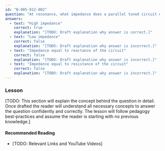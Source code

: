 ```yaml
---
id: "B-005-012-002"
question: "At resonance, what impedance does a parallel tuned circuit exhibit?"
answers:
  - text: "High impedance"
    correct: true
    explanation: "[TODO: Draft explanation why answer is correct.]"
  - text: "Low impedance"
    correct: false
    explanation: "[TODO: Draft explanation why answer is incorrect.]"
  - text: "Impedance equal to reactance of the circuit"
    correct: false
    explanation: "[TODO: Draft explanation why answer is incorrect.]"
  - text: "Impedance equal to resistance of the circuit"
    correct: false
    explanation: "[TODO: Draft explanation why answer is incorrect.]"
---
```


### Lesson

[TODO: This section will explain the concept behind the question in detail. Once drafted the reader will understand all necessary concepts to answer the question confidently and correctly. The lesson will follow pedagogy best-practices and assume the reader is starting with no previous knowledge.]

#### Recommended Reading

- [TODO: Relevant Links and YouTube Videos]
